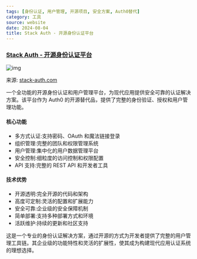 ```yaml
---
tags: [身份认证, 用户管理, 开源项目, 安全方案, Auth0替代]
category: 工具
source: website
date: 2024-08-04
title: Stack Auth - 开源身份认证平台
---
```


### [Stack Auth - 开源身份认证平台](https://stack-auth.com)

![img](https://img.mengpeng.tech/i/2024/11/24/6742f9be4a498.webp)

来源: [stack-auth.com](https://stack-auth.com)

一个全功能的开源身份认证和用户管理平台，为现代应用提供安全可靠的认证解决方案。该平台作为 Auth0 的开源替代品，提供了完整的身份验证、授权和用户管理功能。

#### 核心功能
- 多方式认证:支持密码、OAuth 和魔法链接登录
- 组织管理:完整的团队和权限管理系统
- 用户管理:集中化的用户数据管理平台
- 安全控制:细粒度的访问控制和权限配置
- API 支持:完整的 REST API 和开发者工具

#### 技术优势
- 开源透明:完全开源的代码和架构
- 高度可定制:灵活的配置和扩展能力
- 安全可靠:企业级的安全保障机制
- 简单部署:支持多种部署方式和环境
- 活跃维护:持续的更新和社区支持

这是一个专业的身份认证解决方案，通过开源的方式为开发者提供了完整的用户管理工具链。其企业级的功能特性和灵活的扩展性，使其成为构建现代应用认证系统的理想选择。

